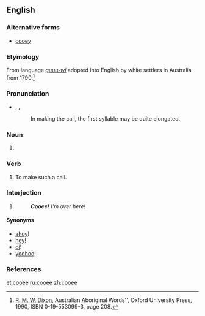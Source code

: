 ==English==

===Alternative forms===
* [[cooey]]

===Etymology===
From {{etyl|aus-syd}} language ''[[guuu-wi]]'' adopted into English by white settlers in Australia from 1790.<ref>[[w:R. M. W. Dixon|R. M. W. Dixon]], Australian Aboriginal Words'', Oxford University Press, 1990, ISBN 0-19-553099-3, page 208.</ref>

===Pronunciation===
* {{enPR|ko͞o'ē}}, {{IPA|/ˈkuːiː/}}, {{SAMPA|/"ku:i:/}}
*: In making the call, the first syllable may be quite elongated.

===Noun===
{{en-noun}}

# {{Australia|informal}} {{non-gloss definition|A long, loud call used to attract attention when at a distance, mainly done in the Australian bush.}}

===Verb===
{{en-verb|cooee|d}}

# {{intransitive|Australia|informal}} To make such a call.

===Interjection===
{{en-interj}}

# {{informal}} <!--also used outside Australia--> {{non-gloss definition|Used to attract someone's attention.}}
#:'''''Cooee!'''  I'm over here!''

====Synonyms====
* [[ahoy]]! {{qualifier|nautical}}
* [[hey]]!
* [[oi]]! {{qualifier|impolite}}
* [[yoohoo]]!

===References===
<references/>

[[et:cooee]]
[[ru:cooee]]
[[zh:cooee]]